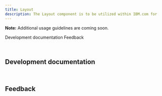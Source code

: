 ```yaml
---
title: Layout
description: The Layout component is to be utilized within IBM.com for various abstract layout configurations.
---
```



<ComponentDescription name="Layout" type="layout" />

<InlineNotification>

**Note:** Additional usage guidelines are coming soon.

</InlineNotification>

<AnchorLinks>

<AnchorLink>Development documentation</AnchorLink>
<AnchorLink>Feedback</AnchorLink>

</AnchorLinks>

<br />

## Development documentation

<ComponentStatus name="Layout" type="layout" />

<br />

## Feedback

<ComponentFeedback />
